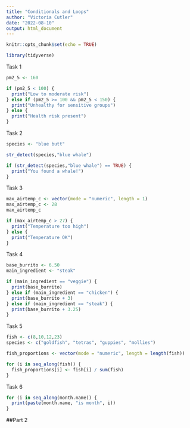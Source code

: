 ```yaml
---
title: "Conditionals and Loops"
author: "Victoria Cutler"
date: "2022-08-10"
output: html_document
---
```


```r
knitr::opts_chunk$set(echo = TRUE)

library(tidyverse)
```

Task 1

```r
pm2_5 <- 160

if (pm2_5 < 100) {
  print("Low to moderate risk")
} else if (pm2_5 >= 100 && pm2_5 < 150) {
  print("Unhealthy for sensitive groups")
} else { 
  print("Health risk present")
}
```

Task 2

```r
species <- "blue butt"

str_detect(species,"blue whale")

if (str_detect(species,"blue whale") == TRUE) {
  print("You found a whale!")
}
```

Task 3

```r
max_airtemp_c <- vector(mode = "numeric", length = 1)
max_airtemp_c <- 28
max_airtemp_c

if (max_airtemp_c > 27) {
  print("Temperature too high")
} else {
  print("Temperature OK")
}
```

Task 4

```r
base_burrito <- 6.50
main_ingredient <- "steak"

if (main_ingredient == "veggie") {
  print(base_burrito)
} else if (main_ingredient == "chicken") {
  print(base_burrito + 3)
} else if (main_ingredient == "steak") {
  print(base_burrito + 3.25)
}
```

Task 5

```r
fish <- c(8,10,12,23)
species <- c("goldfish", "tetras", "guppies", "mollies")

fish_proportions <- vector(mode = "numeric", length = length(fish))

for (i in seq_along(fish)) {
  fish_proportions[i] <- fish[i] / sum(fish)
}
```

Task 6

```r

for (i in seq_along(month.name)) {
  print(paste(month.name, "is month", i))
}
```

##Part 2
